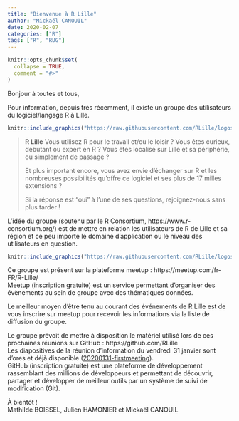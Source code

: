```yaml
---
title: "Bienvenue à R Lille"
author: "Mickaël CANOUIL"
date: 2020-02-07
categories: ["R"]
tags: ["R", "RUG"]
---
```


```r
knitr::opts_chunk$set(
  collapse = TRUE,
  comment = "#>"
)
```

Bonjour à toutes et tous,
 
Pour information, depuis très récemment, il existe un groupe des utilisateurs du logiciel/langage R à Lille.


```r
knitr::include_graphics("https://raw.githubusercontent.com/RLille/logos/master/rlille.png")
```

> **R Lille**
> Vous utilisez R pour le travail et/ou le loisir ?
> Vous êtes curieux, débutant ou expert en R ?
> Vous êtes localisé sur Lille et sa périphérie, ou simplement de passage ?
> 
> Et plus important encore, vous avez envie d'échanger sur R et les nombreuses possibilités qu'offre ce logiciel et ses plus de 17 milles extensions ?
> 
> Si la réponse est "oui" à l'une de ses questions, rejoignez-nous sans plus tarder !
 
L’idée du groupe (soutenu par le R Consortium, https://www.r-consortium.org/) est de mettre en relation les utilisateurs de R de Lille et sa région et ce peu importe le domaine d’application ou le niveau des utilisateurs en question.

```r
knitr::include_graphics("https://raw.githubusercontent.com/RLille/logos/master/RConsortium_Horizontal_Pantone.png")
```
 
Ce groupe est présent sur la plateforme meetup : https://meetup.com/fr-FR/R-Lille/  
Meetup (inscription gratuite) est un service permettant d’organiser des évènements au sein de groupe avec des thématiques données.
 
Le meilleur moyen d’être tenu au courant des événements de R Lille est de vous inscrire sur meetup pour recevoir les informations via la liste de diffusion du groupe.
 
Le groupe prévoit de mettre à disposition le matériel utilisé lors de ces prochaines réunions sur GitHub : https://github.com/RLille  
Les diapositives de la réunion d’information du vendredi 31 janvier sont d’ores et déjà disponible ([20200131-firstmeeting](https://github.com/RLille/meeting_materials/tree/master/20200131-firstmeeting)).  
GitHub (inscription gratuite) est une plateforme de développement rassemblant des millions de développeurs et permettant de découvrir, partager et développer de meilleur outils par un système de suivi de modification (Git).
 
À bientôt !  
Mathilde BOISSEL, Julien HAMONIER et Mickaël CANOUIL
